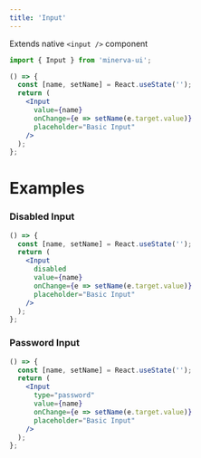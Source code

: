 ```yaml
---
title: 'Input'
---
```



Extends native `<input />` component

```js
import { Input } from 'minerva-ui';
```

```jsx live
() => {
  const [name, setName] = React.useState('');
  return (
    <Input
      value={name}
      onChange={e => setName(e.target.value)}
      placeholder="Basic Input"
    />
  );
};
```

# Examples

### Disabled Input

```jsx live
() => {
  const [name, setName] = React.useState('');
  return (
    <Input
      disabled
      value={name}
      onChange={e => setName(e.target.value)}
      placeholder="Basic Input"
    />
  );
};
```

### Password Input

```jsx live
() => {
  const [name, setName] = React.useState('');
  return (
    <Input
      type="password"
      value={name}
      onChange={e => setName(e.target.value)}
      placeholder="Basic Input"
    />
  );
};
```
